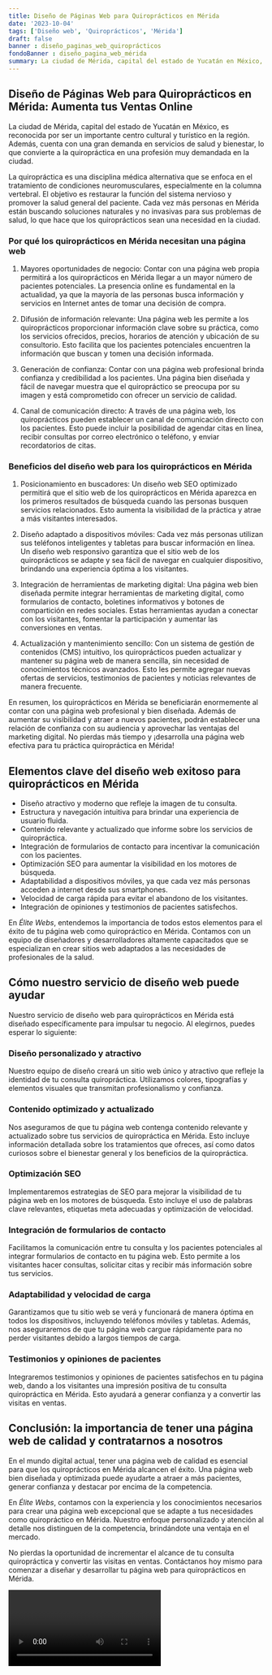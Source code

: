 ```yaml
---
title: Diseño de Páginas Web para Quiroprácticos en Mérida
date: '2023-10-04'
tags: ['Diseño web', 'Quiroprácticos', 'Mérida']
draft: false
banner : diseño_paginas_web_quiroprácticos
fondoBanner : diseño_pagina_web_mérida
summary: La ciudad de Mérida, capital del estado de Yucatán en México, es reconocida por ser un importante centro cultural y turístico en la región. Además, cuenta con una gran demanda en servicios de salud y bienestar, lo que convierte a la quiropráctica en una profesión muy demandada en la ciudad.
---
```


## Diseño de Páginas Web para Quiroprácticos en Mérida: Aumenta tus Ventas Online

La ciudad de Mérida, capital del estado de Yucatán en México, es reconocida por ser un importante centro cultural y turístico en la región. Además, cuenta con una gran demanda en servicios de salud y bienestar, lo que convierte a la quiropráctica en una profesión muy demandada en la ciudad.

La quiropráctica es una disciplina médica alternativa que se enfoca en el tratamiento de condiciones neuromusculares, especialmente en la columna vertebral. El objetivo es restaurar la función del sistema nervioso y promover la salud general del paciente. Cada vez más personas en Mérida están buscando soluciones naturales y no invasivas para sus problemas de salud, lo que hace que los quiroprácticos sean una necesidad en la ciudad.

### Por qué los quiroprácticos en Mérida necesitan una página web

1. Mayores oportunidades de negocio: Contar con una página web propia permitirá a los quiroprácticos en Mérida llegar a un mayor número de pacientes potenciales. La presencia online es fundamental en la actualidad, ya que la mayoría de las personas busca información y servicios en Internet antes de tomar una decisión de compra.

2. Difusión de información relevante: Una página web les permite a los quiroprácticos proporcionar información clave sobre su práctica, como los servicios ofrecidos, precios, horarios de atención y ubicación de su consultorio. Esto facilita que los pacientes potenciales encuentren la información que buscan y tomen una decisión informada.

3. Generación de confianza: Contar con una página web profesional brinda confianza y credibilidad a los pacientes. Una página bien diseñada y fácil de navegar muestra que el quiropráctico se preocupa por su imagen y está comprometido con ofrecer un servicio de calidad.

4. Canal de comunicación directo: A través de una página web, los quiroprácticos pueden establecer un canal de comunicación directo con los pacientes. Esto puede incluir la posibilidad de agendar citas en línea, recibir consultas por correo electrónico o teléfono, y enviar recordatorios de citas.

### Beneficios del diseño web para los quiroprácticos en Mérida

1. Posicionamiento en buscadores: Un diseño web SEO optimizado permitirá que el sitio web de los quiroprácticos en Mérida aparezca en los primeros resultados de búsqueda cuando las personas busquen servicios relacionados. Esto aumenta la visibilidad de la práctica y atrae a más visitantes interesados.

2. Diseño adaptado a dispositivos móviles: Cada vez más personas utilizan sus teléfonos inteligentes y tabletas para buscar información en línea. Un diseño web responsivo garantiza que el sitio web de los quiroprácticos se adapte y sea fácil de navegar en cualquier dispositivo, brindando una experiencia óptima a los visitantes.

3. Integración de herramientas de marketing digital: Una página web bien diseñada permite integrar herramientas de marketing digital, como formularios de contacto, boletines informativos y botones de compartición en redes sociales. Estas herramientas ayudan a conectar con los visitantes, fomentar la participación y aumentar las conversiones en ventas.

4. Actualización y mantenimiento sencillo: Con un sistema de gestión de contenidos (CMS) intuitivo, los quiroprácticos pueden actualizar y mantener su página web de manera sencilla, sin necesidad de conocimientos técnicos avanzados. Esto les permite agregar nuevas ofertas de servicios, testimonios de pacientes y noticias relevantes de manera frecuente.

En resumen, los quiroprácticos en Mérida se beneficiarán enormemente al contar con una página web profesional y bien diseñada. Además de aumentar su visibilidad y atraer a nuevos pacientes, podrán establecer una relación de confianza con su audiencia y aprovechar las ventajas del marketing digital. No pierdas más tiempo y ¡desarrolla una página web efectiva para tu práctica quiropráctica en Mérida!

<GifSeo />

<Cta />

## Elementos clave del diseño web exitoso para quiroprácticos en Mérida

- Diseño atractivo y moderno que refleje la imagen de tu consulta.
- Estructura y navegación intuitiva para brindar una experiencia de usuario fluida.
- Contenido relevante y actualizado que informe sobre los servicios de quiropráctica.
- Integración de formularios de contacto para incentivar la comunicación con los pacientes.
- Optimización SEO para aumentar la visibilidad en los motores de búsqueda.
- Adaptabilidad a dispositivos móviles, ya que cada vez más personas acceden a internet desde sus smartphones.
- Velocidad de carga rápida para evitar el abandono de los visitantes.
- Integración de opiniones y testimonios de pacientes satisfechos.

En *Élite Webs*, entendemos la importancia de todos estos elementos para el éxito de tu página web como quiropráctico en Mérida. Contamos con un equipo de diseñadores y desarrolladores altamente capacitados que se especializan en crear sitios web adaptados a las necesidades de profesionales de la salud.

## Cómo nuestro servicio de diseño web puede ayudar

Nuestro servicio de diseño web para quiroprácticos en Mérida está diseñado específicamente para impulsar tu negocio. Al elegirnos, puedes esperar lo siguiente:

### Diseño personalizado y atractivo

Nuestro equipo de diseño creará un sitio web único y atractivo que refleje la identidad de tu consulta quiropráctica. Utilizamos colores, tipografías y elementos visuales que transmitan profesionalismo y confianza.

### Contenido optimizado y actualizado

Nos aseguramos de que tu página web contenga contenido relevante y actualizado sobre tus servicios de quiropráctica en Mérida. Esto incluye información detallada sobre los tratamientos que ofreces, así como datos curiosos sobre el bienestar general y los beneficios de la quiropráctica.

### Optimización SEO

Implementaremos estrategias de SEO para mejorar la visibilidad de tu página web en los motores de búsqueda. Esto incluye el uso de palabras clave relevantes, etiquetas meta adecuadas y optimización de velocidad.

### Integración de formularios de contacto

Facilitamos la comunicación entre tu consulta y los pacientes potenciales al integrar formularios de contacto en tu página web. Esto permite a los visitantes hacer consultas, solicitar citas y recibir más información sobre tus servicios.

### Adaptabilidad y velocidad de carga

Garantizamos que tu sitio web se verá y funcionará de manera óptima en todos los dispositivos, incluyendo teléfonos móviles y tabletas. Además, nos aseguraremos de que tu página web cargue rápidamente para no perder visitantes debido a largos tiempos de carga.

### Testimonios y opiniones de pacientes

Integraremos testimonios y opiniones de pacientes satisfechos en tu página web, dando a los visitantes una impresión positiva de tu consulta quiropráctica en Mérida. Esto ayudará a generar confianza y a convertir las visitas en ventas.

## Conclusión: la importancia de tener una página web de calidad y contratarnos a nosotros

En el mundo digital actual, tener una página web de calidad es esencial para que los quiroprácticos en Mérida alcancen el éxito. Una página web bien diseñada y optimizada puede ayudarte a atraer a más pacientes, generar confianza y destacar por encima de la competencia.

En *Élite Webs*, contamos con la experiencia y los conocimientos necesarios para crear una página web excepcional que se adapte a tus necesidades como quiropráctico en Mérida. Nuestro enfoque personalizado y atención al detalle nos distinguen de la competencia, brindándote una ventaja en el mercado.

No pierdas la oportunidad de incrementar el alcance de tu consulta quiropráctica y convertir las visitas en ventas. Contáctanos hoy mismo para comenzar a diseñar y desarrollar tu página web para quiroprácticos en Mérida.

<Video />

<CtaBot job='Quiroprácticos' city='Mérida'/>

<Gmaps query='Mérida+españa+maps' />